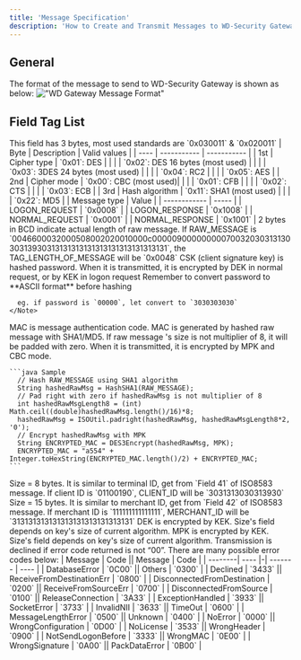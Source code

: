 ```yaml
---
title: 'Message Specification'
description: 'How to Create and Transmit Messages to WD-Security Gateway'
---
```

## General

The format of the message to send to WD-Security Gateway is shown as below:
!["WD Gateway Message Format"](./images/wirecard-gw/wd-msg-format.png)


## Field Tag List

<AccordionGroup>
  <Accordion title="TAG_CIPHER_INFO = 0xA550">
    This field has 3 bytes, most used standards are `0x030011` & `0x020011`
    | Byte | Description | Valid values |
    | ---- | ----------- | ----------- |
    | 1st  | Cipher type | `0x01`: DES | 
    |      |             | `0x02`: DES 16 bytes (most used) |
    |      |             | `0x03`: 3DES 24 bytes (most used) | 
    |      |             | `0x04`: RC2 | 
    |      |             | `0x05`: AES |
    | 2nd  | Cipher mode | `0x00`: CBC (most used)|
    |      |             | `0x01`: CFB |
    |      |             | `0x02`: CTS |
    |      |             | `0x03`: ECB |
    | 3rd  | Hash algorithm | `0x11`: SHA1 (most used) |
    |      |                | `0x22`: MD5 |
  </Accordion>

  <Accordion title="TAG_MESSAGETYPE = 0xA551">
    | Message type | Value |
    | ------------ | ----- |
    | LOGON_REQUEST | `0x0008` |
    | LOGON_RESPONSE | `0x1008` |
    | NORMAL_REQUEST | `0x0001` |
    | NORMAL_RESPONSE | `0x1001` |
  </Accordion>

  <Accordion title="TAG_LENGTH_OF_MESSAGE = 0xA552">
    2 bytes in BCD indicate actual length of raw message.
    <Note> 
        If RAW_MESSAGE is `0046600032000508002020010000c0000090000000007003203031313030313930313131313131313131313131313131`, the TAG_LENGTH_OF_MESSAGE will be `0x0048`
    </Note>
  </Accordion>

  <Accordion title="TAG_ENCRYPTED_CSK = 0xA553">
    CSK (client signature key) is hashed password. 
    When it is transmitted, it is encrypted by DEK in normal request, or by KEK in logon request
    <Note> 
      Remember to convert password to **ASCII format** before hashing

      eg. if password is `00000`, let convert to `3030303030`
    </Note>
  </Accordion>
  
  <Accordion title="TAG_ENCRYPTED_MAC = 0xA554">
    MAC is message authentication code. MAC is generated by hashed raw
    message with SHA1/MD5. If raw message 's size is not multiplier of 8, it will
    be padded with zero. When it is transmitted, it is encrypted by MPK and
    CBC mode.

    ```java Sample
      // Hash RAW_MESSAGE using SHA1 algorithm
      String hashedRawMsg = HashSHA1(RAW_MESSAGE);
      // Pad right with zero if hashedRawMsg is not multiplier of 8
      int hashedRawMsgLength8 = (int) Math.ceil((double)hashedRawMsg.length()/16)*8;
      hashedRawMsg = ISOUtil.padright(hashedRawMsg, hashedRawMsgLength8*2, '0');
      // Encrypt hashedRawMsg with MPK
      String ENCRYPTED_MAC = DES3Encrypt(hashedRawMsg, MPK);
      ENCRYPTED_MAC = "a554" + Integer.toHexString(ENCRYPTED_MAC.length()/2) + ENCRYPTED_MAC;
    ```
  </Accordion>
  
  <Accordion title="TAG_CLIENTID = 0xA555">
    Size = 8 bytes. It is similar to terminal ID, get from `Field 41` of ISO8583 message. 
    <Note> 
      If client ID is `01100190`, CLIENT_ID will be `3031313030313930`
    </Note>
  </Accordion>

  <Accordion title="TAG_MERCHANTID = 0xA556">
    Size = 15 bytes. It is similar to merchant ID, get from `Field 42` of ISO8583 message. 
    <Note> 
      If merchant ID is `111111111111111`, MERCHANT_ID will be `313131313131313131313131313131`
    </Note>
  </Accordion>

  <Accordion title="TAG_ENCRYPTED_DEK = 0xA563">
    DEK is encrypted by KEK. Size's field depends on key's size of current algorithm.
  </Accordion>

  <Accordion title="TAG_ENCRYPTED_MPK = 0xA564">
    MPK is encrypted by KEK. Size's field depends on key's size of current algorithm.
  </Accordion>

  <Accordion title="TAG_ERROR_CODE = 0xA565">
    Transmission is declined if error code returned is not “00”. There are many possible error codes below:
    | Message | Code || Message | Code |
    | --------| ---- |-| ------- | ---- |
    | DatabaseError | `0C00` || Others | `0300` |
    | Declined | `3433` || ReceiveFromDestinationErr | `0800` |
    | DisconnectedFromDestination | `0200` || ReceiveFromSourceErr | `0700` |
    | DisconnectedFromSource | `0100` || ReleaseConnection | `3A33` |
    | ExceptionHandled | `3933` || SocketError | `3733` |
    | InvalidNII | `3633` || TimeOut | `0600` |
    | MessageLengthError | `0500` || Unknown | `0400` |
    | NoError | `0000` || WrongConfiguration | `0D00` |
    | NoLicense | `3533` || WrongHeader | `0900` |
    | NotSendLogonBefore | `3333` || WrongMAC | `0E00` |
    | WrongSignature | `0A00` || PackDataError | `0B00` |
  </Accordion>
</AccordionGroup>